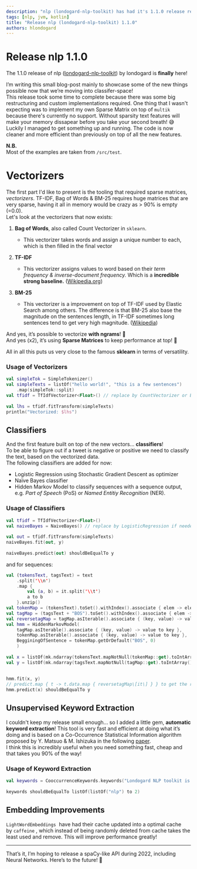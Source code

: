 ```yaml
---
description: "nlp (londogard-nlp-toolkit) has had it's 1.1.0 release recently with a lot of new functionality and multiple improvements to efficiency, dive in to understand more!"
tags: [nlp, jvm, kotlin]
title: "Release nlp (londogard-nlp-toolkit) 1.1.0"
authors: hlondogard
---
```


# Release nlp 1.1.0

The 1.1.0 release of nlp ([londogard-nlp-toolkit](https://github.com/londogard/londogard-nlp-toolkit)) by londogard is **finally** here!

<!--truncate-->

I’m writing this small blog-post mainly to showcase some of the new things possible now that we’re moving into classifer-space!   
This release took some time to complete because there was some big restructuring and custom implementations required. One thing that I wasn't expecting was to implement my own Sparse Matrix on top of `multik` because there's currently no support. Without sparsity text features will make your memory dissapear before you take your second breath! 😅  
Luckily I managed to get something up and running. The code is now cleaner and more efficient than previously on top of all the new features.


**N.B.**  
Most of the examples are taken from `/src/test`.

# Vectorizers

The first part I'd like to present is the tooling that required sparse matrices, _vectorizers_. TF-IDF, Bag of Words & BM-25 requires huge matrices that are very sparse, having it all in memory would be crazy as > 90% is empty (=0.0).  
Let's look at the vectorizers that now exists:

1.  **Bag of Words**, also called Count Vectorizer in `sklearn`.

    *   This vectorizer takes words and assign a unique number to each, which is then filled in the final vector

3.  **TF-IDF**
    *   This vectorizer assigns values to word based on their _term frequency & inverse-document frequency._ Which is a **incredible strong baseline.** ([Wikipedia.org](https://en.wikipedia.org/wiki/Tf%E2%80%93idf))

5.  **BM-25**
    *   This vectorizer is a improvement on top of TF-IDF used by Elastic Search among others. The difference is that BM-25 also base the magnitude on the sentences length, in TF-IDF sometimes long sentences tend to get very high magnitude. ([Wikipedia](https://en.wikipedia.org/wiki/Okapi_BM25))

And yes, it’s possible to vectorize **with ngrams**! 🥳  
And yes (x2), it’s using **Sparse Matrices** to keep performance at top! 🤩

All in all this puts us very close to the famous **sklearn** in terms of versatility.

### Usage of Vectorizers

```kotlin
val simpleTok = SimpleTokenizer()  
val simpleTexts = listOf("hello world!", "this is a few sentences")  
    .map(simpleTok::split)  
val tfidf = TfIdfVectorizer<Float>() // replace by CountVectorizer or Bm25Vectorizer  
  
val lhs = tfidf.fitTransform(simpleTexts)  
println("Vectorized: $lhs")
```
  

## Classifiers

And the first feature built on top of the new vectors... **classifiers**!  
To be able to figure out if a tweet is negative or positive we need to classify the text, based on the vectorized data.  
The following classifiers are added for now:

*   Logistic Regression using Stochastic Gradient Descent as optimizer
*   Naïve Bayes classifier
*   Hidden Markov Model to classify sequences with a sequence output, e.g. _Part of Speech_ (PoS) or _Named Entitiy Recognition_ (NER).

### Usage of Classifiers

```kotlin
val tfidf = TfIdfVectorizer<Float>()  
val naiveBayes = NaiveBayes() // replace by LogisticRegression if needed  
  
val out = tfidf.fitTransform(simpleTexts)  
naiveBayes.fit(out, y)  
  
naiveBayes.predict(out) shouldBeEqualTo y
```

and for sequences:

```kotlin
val (tokensText, tagsText) = text  
    .split('\\n')  
    .map {  
        val (a, b) = it.split('\\t')  
        a to b  
    }.unzip()  
val tokenMap = (tokensText).toSet().withIndex().associate { elem -> elem.value to elem.index }  
val tagMap = (tagsText + "BOS").toSet().withIndex().associate { elem -> elem.value to elem.index }  
val reversetagMap = tagMap.asIterable().associate { (key, value) -> value to key }  
val hmm = HiddenMarkovModel(  
    tagMap.asIterable().associate { (key, value) -> value to key },  
    tokenMap.asIterable().associate { (key, value) -> value to key },  
    BegginingOfSentence = tokenMap.getOrDefault("BOS", 0)  
    )  
  
val x = listOf(mk.ndarray(tokensText.mapNotNull(tokenMap::get).toIntArray()))  
val y = listOf(mk.ndarray(tagsText.mapNotNull(tagMap::get).toIntArray()))  
  
  
hmm.fit(x, y)  
// predict.map { t -> t.data.map { reversetagMap\[it\] } } to get the real labels!  
hmm.predict(x) shouldBeEqualTo y
```


## Unsupervised Keyword Extraction

I couldn't keep my release small enough... so I added a little gem, **automatic keyword extraction**! This tool is very fast and efficient at doing what it’s doing and is based on a Co-Occurrence Statistical Information algorithm proposed by Y. Matsuo & M. Ishizuka in the following [paper](https://www.researchgate.net/publication/2572200_Keyword_Extraction_from_a_Single_Document_using_Word_Co-occurrence_Statistical_Information).  
I think this is incredibly useful when you need something fast, cheap and that takes you 90% of the way!


### Usage of Keyword Extraction

```kotlin
val keywords = CooccurrenceKeywords.keywords("Londogard NLP toolkit is works on multiple languages.\\nAn amazing piece of NLP tech.\\nThis is how to fetch keywords! ")  
  
keywords shouldBeEqualTo listOf(listOf("nlp") to 2)
```
  

## Embedding Improvements

`LightWordEmbeddings`  have had their cache updated into a optimal cache by `caffeine` , which instead of being randomly deleted from cache takes the least used and remove. This will improve performance greatly!

  
---


That’s it, I’m hoping to release a spaCy-like API during 2022, including Neural Networks. Here’s to the future! 🍾
